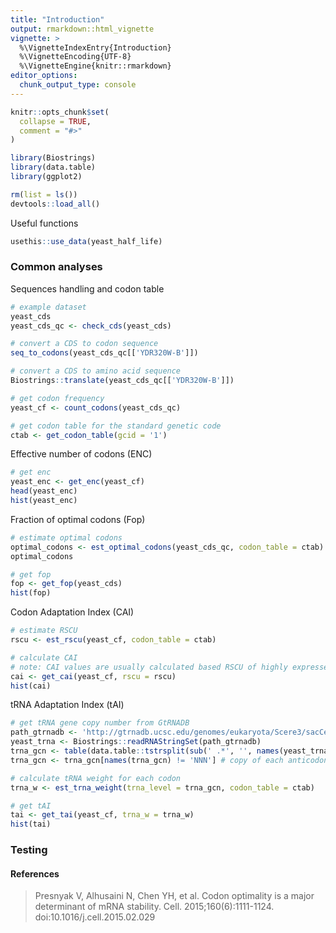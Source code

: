 ```yaml
---
title: "Introduction"
output: rmarkdown::html_vignette
vignette: >
  %\VignetteIndexEntry{Introduction}
  %\VignetteEncoding{UTF-8}
  %\VignetteEngine{knitr::rmarkdown}
editor_options: 
  chunk_output_type: console
---
```


```r
knitr::opts_chunk$set(
  collapse = TRUE,
  comment = "#>"
)
```

```r
library(Biostrings)
library(data.table)
library(ggplot2)
```

```r
rm(list = ls())
devtools::load_all()
```

Useful functions
```r
usethis::use_data(yeast_half_life)
```

### Common analyses
Sequences handling and codon table
```r
# example dataset
yeast_cds
yeast_cds_qc <- check_cds(yeast_cds)

# convert a CDS to codon sequence
seq_to_codons(yeast_cds_qc[['YDR320W-B']])

# convert a CDS to amino acid sequence
Biostrings::translate(yeast_cds_qc[['YDR320W-B']])

# get codon frequency
yeast_cf <- count_codons(yeast_cds_qc)

# get codon table for the standard genetic code
ctab <- get_codon_table(gcid = '1')
```

Effective number of codons (ENC)
```r
# get enc
yeast_enc <- get_enc(yeast_cf)
head(yeast_enc)
hist(yeast_enc)
```

Fraction of optimal codons (Fop)
```r
# estimate optimal codons
optimal_codons <- est_optimal_codons(yeast_cds_qc, codon_table = ctab)
optimal_codons

# get fop
fop <- get_fop(yeast_cds)
hist(fop)
```

Codon Adaptation Index (CAI)
```r
# estimate RSCU
rscu <- est_rscu(yeast_cf, codon_table = ctab)

# calculate CAI
# note: CAI values are usually calculated based RSCU of highly expressed genes.
cai <- get_cai(yeast_cf, rscu = rscu)
hist(cai)
```

tRNA Adaptation Index (tAI)
```r
# get tRNA gene copy number from GtRNADB
path_gtrnadb <- 'http://gtrnadb.ucsc.edu/genomes/eukaryota/Scere3/sacCer3-mature-tRNAs.fa'
yeast_trna <- Biostrings::readRNAStringSet(path_gtrnadb)
trna_gcn <- table(data.table::tstrsplit(sub(' .*', '', names(yeast_trna)), '-')[[3]])
trna_gcn <- trna_gcn[names(trna_gcn) != 'NNN'] # copy of each anticodon

# calculate tRNA weight for each codon
trna_w <- est_trna_weight(trna_level = trna_gcn, codon_table = ctab)

# get tAI
tai <- get_tai(yeast_cf, trna_w = trna_w)
hist(tai)
```

### Testing


#### References

> Presnyak V, Alhusaini N, Chen YH, et al. Codon optimality is a major determinant of mRNA stability. Cell. 2015;160(6):1111-1124. doi:10.1016/j.cell.2015.02.029

